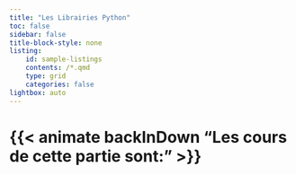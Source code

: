 ```yaml
---
title: "Les Librairies Python"
toc: false
sidebar: false
title-block-style: none
listing:
    id: sample-listings
    contents: /*.qmd
    type: grid
    categories: false
lightbox: auto
---
```


# {{< animate backInDown "Les cours de cette partie sont:" >}} 
